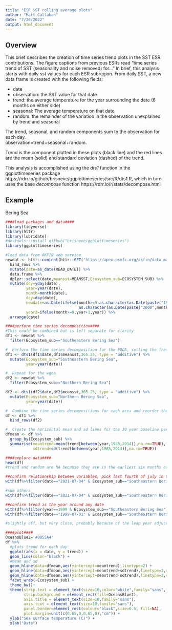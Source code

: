 ```yaml
---
title: "ESR SST rolling average plots"
author: "Matt Callahan"
date: "7/26/2022"
output: html_document
---
```


## Overview  
This brief describes the creation of time series trend plots in the SST ESR contributions.
The figure captions from previous ESRs read "time series trend of SST (seasonality and noise removed) for..."
In brief, this analysis starts with daily sst values for each ESR subregion.
From daily SST, a new data frame is created with the following fields:

 * date
 * observation: the SST value for that date
 * trend: the average temperature for the year surrounding the date (6 months on either side)
 * seasonal: The average temperature on that date
 * random: the remainder of the variation in the observation unexplained by trend and seasonal

The trend, seasonal, and random components sum to the observation for each day.  
observation=trend+seasonal+random.

Trend is the component plotted in these plots (black line) and the red lines are the mean (solid) and standard deviation (dashed) of the trend.

This analysis is accomplished using the *dts1* function in the ggplottimeseries package https://rdrr.io/github/brisneve/ggplottimeseries/src/R/dts1.R, which in turn uses the base *decompose* function https://rdrr.io/r/stats/decompose.html

## Example
Bering Sea

```r
####load packages and data####
library(tidyverse)
library(httr)
library(lubridate)
#devtools::install_github("brisneve/ggplottimeseries")
library(ggplottimeseries)

#load data from AKFIN web service
newdat <- httr::content(httr::GET('https://apex.psmfc.org/akfin/data_marts/akmp/ecosystem_sub_crw_avg_sst?ecosystem_sub=Southeastern%20Bering%20Sea,Northern%20Bering%20Sea&start_date=19850101&end_date=20221231'), type = "application/json") %>% 
  bind_rows %>% 
  mutate(date=as_date(READ_DATE)) %>% 
  data.frame %>% 
  dplyr::select(date,meansst=MEANSST,Ecosystem_sub=ECOSYSTEM_SUB) %>% 
  mutate(doy=yday(date),
         year=year(date),
         month=month(date),
         day=day(date),
         newdate=as.Date(ifelse(month>=9,as.character(as.Date(paste("1999",month,day,sep="-"),format="%Y-%m-%d")),
                                as.character(as.Date(paste("2000",month,day,sep="-"),format="%Y-%m-%d"))),format("%Y-%m-%d")),
         year2=ifelse(month>=9,year+1,year)) %>% 
  arrange(date)
```


```r
####perform time series decomposition####
#This could be combined but is left separate for clarity
df1 <- newdat %>% 
  filter(Ecosystem_sub=="Southeastern Bering Sea")

#  Perform the time series decomposition for the EGOA, setting the frequency as 365.25 because we have daily data with leap years.
df1 <- dts1(df1$date,df1$meansst,365.25, type = "additive") %>% 
  mutate(Ecosystem_sub="Southeastern Bering Sea",
         year=year(date))

#  Repeat for the wgoa
df2 <- newdat %>% 
  filter(Ecosystem_sub=="Northern Bering Sea")

df2 <- dts1(df2$date,df2$meansst,365.25, type = "additive") %>% 
  mutate(Ecosystem_sub="Northern Bering Sea",
         year=year(date))

#  Combine the time series decompositions for each area and reorder the factors.
df <- df1 %>% 
  bind_rows(df2)

#  Create the horizontal mean and sd lines for the 30 year baseline period.
dfmean <- df %>% 
  group_by(Ecosystem_sub) %>% 
  summarise(meantrend=mean(trend[between(year,1985,2014)],na.rm=TRUE),
            sdtrend=sd(trend[between(year,1985,2014)],na.rm=TRUE))

```

```r
####explore data####
head(df)
#trend and random are NA because they are in the earliest six months of the series

##confirm relationship between variables, pick last fourth of july in the SEBS.
with(df%>%filter(date=="2021-07-04" & Ecosystem_sub=="Southeastern Bering Sea"), observation)

#sum others
with(df%>%filter(date=="2021-07-04" & Ecosystem_sub=="Southeastern Bering Sea"), trend+seasonal+random)

##confirm trend is the year around any date
with(df%>%filter(year==1999 & Ecosystem_sub=="Southeastern Bering Sea"), mean(observation))
with(df%>%filter(date=="1999-07-01" & Ecosystem_sub=="Southeastern Bering Sea"), trend)

#slightly off, but very close, probably because of the leap year adjustment in the trend calculation.


```

```r
####plot####
OceansBlue2='#0055A4'
df %>% 
  #plots trend for each day
  ggplot(aes(x = date, y = trend)) + 
  geom_line(color="black") + 
  #mean and sd
  geom_hline(data=dfmean,aes(yintercept=meantrend),linetype=2) +
  geom_hline(data=dfmean,aes(yintercept=meantrend+sdtrend),linetype=2,color="red") +
  geom_hline(data=dfmean,aes(yintercept=meantrend-sdtrend),linetype=2,color="red") +
  facet_wrap(~Ecosystem_sub) + 
  theme_bw()+
  theme(strip.text = element_text(size=10,color="white",family="sans",face="bold"),
        strip.background = element_rect(fill=OceansBlue2),
        axis.title = element_text(size=10,family="sans"),
        axis.text = element_text(size=10,family="sans"),
        panel.border=element_rect(colour="black",size=0.5, fill=NA),
        plot.margin=unit(c(0.65,0,0.65,0),"cm")) + 
  ylab("Sea surface temperature (C)") + 
  xlab("Date")
```
 
 